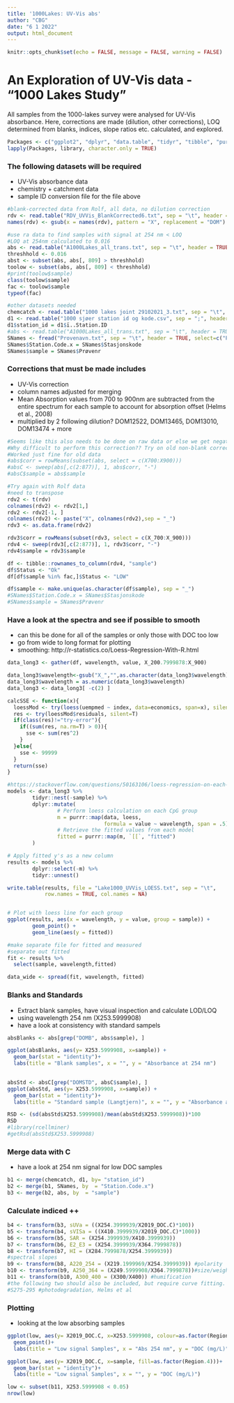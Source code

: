 ```yaml
---
title: '1000Lakes: UV-Vis abs'
author: "CBG"
date: "6 1 2022"
output: html_document
---
```


```r
knitr::opts_chunk$set(echo = FALSE, message = FALSE, warning = FALSE)
```

# An Exploration of UV-Vis data - "1000 Lakes Study"
All samples from the 1000-lakes survey were analysed for UV-Vis absorbance. Here, corrections are made (dilution, other corrections), LOQ determined from blanks, indices, slope ratios etc. calculated, and explored. 

```r
Packages <- c("ggplot2", "dplyr", "data.table", "tidyr", "tibble", "purrr")
lapply(Packages, library, character.only = TRUE)

```

### The following datasets will be required
- UV-Vis absorbance data 
- chemistry + catchment data
- sample ID conversion file for the file above
```r
#blank-corrected data from Rolf, all data, no dilution correction
rdv <- read.table("RDV_UVVis_BlankCorrected6.txt", sep = "\t", header = TRUE)
names(rdv) <- gsub(x = names(rdv), pattern = "X", replacement = "DOM")  

#use ra data to find samples with signal at 254 nm < LOQ
#LOQ at 254nm calculated to 0.016
abs <- read.table("A1000Lakes_all_trans.txt", sep = "\t", header = TRUE)
threshhold <- 0.016  
abst <- subset(abs, abs[, 809] > threshhold)  
toolow <- subset(abs, abs[, 809] < threshhold) 
#print(toolow$sample)
class(toolow$sample)
fac <- toolow$sample
typeof(fac)

#other datasets needed
chemcatch <- read.table("1000 lakes joint 29102021_3.txt", sep = "\t", header = TRUE)
d1 <- read.table("1000 sjøer station id og kode.csv", sep = ";", header = TRUE)
d1$station_id = d1$ï..Station.ID
#abs <- read.table("A1000Lakes_all_trans.txt", sep = "\t", header = TRUE)
SNames <- fread("Provenavn.txt", sep = "\t", header = TRUE, select=c("Prøvenr", "Stasjonskode"))
SNames$Station.Code.x = SNames$Stasjonskode
SNames$sample = SNames$Prøvenr
```
### Corrections that must be made includes
- UV-Vis correction
- column names adjusted for merging
- Mean Absorption values from 700 to 900nm are subtracted from the entire spectrum for each sample to
account for absorption offset (Helms et al., 2008)
-  multiplied by 2 following dilution? DOM12522, DOM13465, DOM13010, DOM13474 + more
```r
#Seems like this also needs to be done on raw data or else we get negative values?
#Why difficult to perform this correction?? Try on old non-blank corrected data
#Worked just fine for old data
#abs$corr = rowMeans(subset(abs, select = c(X700:X900)))
#absC <- sweep(abs[,c(2:877)], 1, abs$corr, "-")
#absC$sample = abs$sample

#Try again with Rolf data
#need to transpose
rdv2 <- t(rdv)
colnames(rdv2) <- rdv2[1,]
rdv2 <- rdv2[-1, ]
colnames(rdv2) <- paste("X", colnames(rdv2),sep = "_")
rdv3 <- as.data.frame(rdv2)

rdv3$corr = rowMeans(subset(rdv3, select = c(X_700:X_900)))
rdv4 <- sweep(rdv3[,c(2:877)], 1, rdv3$corr, "-")
rdv4$sample = rdv3$sample

df <- tibble::rownames_to_column(rdv4, "sample")
df$Status <- "Ok"
df[df$sample %in% fac,]$Status <- "LOW"

df$sample <- make.unique(as.character(df$sample), sep = "_")
#SNames$Station.Code.x = SNames$Stasjonskode
#SNames$sample = SNames$Prøvenr
```
### Have a look at the spectra and see if possible to smooth
- can this be done for all of the samples or only those with DOC too low
- go from wide to long format for plotting
- smoothing: http://r-statistics.co/Loess-Regression-With-R.html
```r
data_long3 <- gather(df, wavelength, value, X_200.7999878:X_900)

data_long3$wavelength<-gsub("X_","",as.character(data_long3$wavelength))
data_long3$wavelength = as.numeric(data_long3$wavelength)
data_long3 <- data_long3[ -c(2) ]
```

```r
calcSSE <- function(x){
  loessMod <- try(loess(uempmed ~ index, data=economics, span=x), silent=T)
  res <- try(loessMod$residuals, silent=T)
  if(class(res)!="try-error"){
    if((sum(res, na.rm=T) > 0)){
      sse <- sum(res^2)  
    }
  }else{
    sse <- 99999
  }
  return(sse)
}
```


```r
#https://stackoverflow.com/questions/50163106/loess-regression-on-each-group-with-dplyrgroup-by
models <- data_long3 %>%
        tidyr::nest(-sample) %>%
        dplyr::mutate(
                # Perform loess calculation on each CpG group
                m = purrr::map(data, loess,
                               formula = value ~ wavelength, span = .5),
                # Retrieve the fitted values from each model
                fitted = purrr::map(m, `[[`, "fitted")
        )

# Apply fitted y's as a new column
results <- models %>%
        dplyr::select(-m) %>%
        tidyr::unnest()

write.table(results, file = "Lake1000_UVVis_LOESS.txt", sep = "\t",
            row.names = TRUE, col.names = NA)


# Plot with loess line for each group
ggplot(results, aes(x = wavelength, y = value, group = sample)) +
        geom_point() +
        geom_line(aes(y = fitted))

```


```r
#make separate file for fitted and measured
#separate out fitted
fit <- results %>%
  select(sample, wavelength,fitted)

data_wide <- spread(fit, wavelength, fitted)

```


### Blanks and Standards
- Extract blank samples, have visual inspection and calculate LOD/LOQ
- using wavelength 254 nm (X253.5999908)
- have a look at consistency with standard sampels

```r
absBlanks <- abs[grep("DOMB", abs$sample), ]

ggplot(absBlanks, aes(y= X253.5999908, x=sample)) + 
  geom_bar(stat = "identity")+
  labs(title = "Blank samples", x = "", y = "Absorbance at 254 nm")
  

absStd <- absC[grep("DOMSTD", absC$sample), ]
ggplot(absStd, aes(y= X253.5999908, x=sample)) + 
  geom_bar(stat = "identity")+
  labs(title = "Standard sample (Langtjern)", x = "", y = "Absorbance at 254 nm")

RSD <- (sd(absStd$X253.5999908)/mean(absStd$X253.5999908))*100
RSD
#library(rcellminer)
#getRsd(absStd$X253.5999908)

```
### Merge data with C
- have a look at 254 nm signal for low DOC samples
```r
b1 <- merge(chemcatch, d1, by= "station_id") 
b2 <- merge(b1, SNames, by  = "Station.Code.x")
b3 <- merge(b2, abs, by  = "sample")
```

### Calculate indiced ++
```r
b4 <- transform(b3, sUVa = ((X254.3999939/X2019_DOC.C)*100))
b5 <- transform(b4, sVISa = ((X410.3999939/X2019_DOC.C)*1000))
b6 <- transform(b5, SAR = (X254.3999939/X410.3999939))
b7 <- transform(b6, E2_E3 = (X254.3999939/X364.7999878))
b8 <- transform(b7, HI = (X284.7999878/X254.3999939))
#spectral slopes
b9 <- transform(b8, A220_254 = (X219.1999969/X254.3999939)) #polarity
b10 <- transform(b9, A250_364 = (X249.5999908/X364.7999878))#size/weight
b11 <- transform(b10, A300_400 = (X300/X400)) #humification
#the following two should also be included, but require curve fitting. See Maeve script.
#S275-295 #photodegradation, Helms et al
```

### Plotting
- looking at the low absorbing samples
```r

ggplot(low, aes(y= X2019_DOC.C, x=X253.5999908, colour=as.factor(Region.4)))+  
  geom_point()+
  labs(title = "Low signal Samples", x = "Abs 254 nm", y = "DOC (mg/L)")

ggplot(low, aes(y= X2019_DOC.C, x=sample, fill=as.factor(Region.4)))+  
  geom_bar(stat = "identity")+
  labs(title = "Low signal Samples", x = "", y = "DOC (mg/L)")

low <- subset(b11, X253.5999908 < 0.05)
nrow(low)

```

